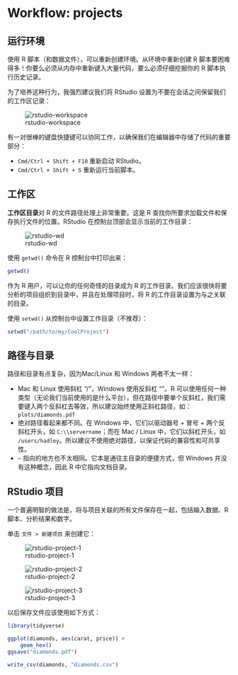 # Workflow: projects {#workflow-projects}

## 运行环境

使用 R 脚本（和数据文件），可以重新创建环境。从环境中重新创建 R 脚本要困难得多！你要么必须从内存中重新键入大量代码，要么必须仔细挖掘你的 R 脚本执行历史记录。

为了培养这种行为，我强烈建议我们将 RStudio 设置为不要在会话之间保留我们的工作区记录：

![rstudio-workspace](https://d33wubrfki0l68.cloudfront.net/7fa44a5471d40025344176ede4169c5ad3159482/1577f/screenshots/rstudio-workspace.png)

有一对很棒的键盘快捷键可以协同工作，以确保我们在编辑器中存储了代码的重要部分：

- `Cmd/Ctrl + Shift + F10` 重新启动 RStudio。
- `Cmd/Ctrl + Shift + S` 重新运行当前脚本。

## 工作区

**工作区目录**对 R 的文件路径处理上非常重要。这是 R 查找你所要求加载文件和保存执行文件的位置。RStudio 在控制台顶部会显示当前的工作目录：

![rstudio-wd](https://d33wubrfki0l68.cloudfront.net/176fc11b0b484209bd77f13ab5116b8a0d7aa13a/2b6f7/screenshots/rstudio-wd.png)

使用 `getwd()` 命令在 R 控制台中打印出来：

```R
getwd()
```

作为 R 用户，可以让你的任何奇怪的目录成为 R 的工作目录。我们应该很快将要分析的项目组织到目录中，并且在处理项目时，将 R 的工作目录设置为与之关联的目录。

使用 `setwd()` 从控制台中设置工作目录（不推荐）：

```R
setwd("/path/to/my/CoolProject")
```

## 路径与目录

路径和目录有点复杂，因为Mac/Linux 和 Windows 两者不太一样：

- Mac 和 Linux 使用斜杠 “/”，Windows 使用反斜杠 “\”。R 可以使用任何一种类型（无论我们当前使用的是什么平台），但在路径中要单个反斜杠，我们需要键入两个反斜杠去等效，所以建议始终使用正斜杠路径，如：`plots/diamonds.pdf`
- 绝对路径看起来都不同。在 Windows 中，它们以驱动器号 + 冒号 + 两个反斜杠开头，如 `C:\\servername`；而在 Mac / Linux 中，它们以斜杠开头，如 `/users/hadley`。所以建议不使用绝对路径，以保证代码的兼容性和可共享性。
- `~` 指向的地方也不太相同。它本是通往主目录的便捷方式，但 Windows 并没有这种概念，因此 R 中它指向文档目录。

## RStudio 项目

一个普遍明智的做法是，将与项目关联的所有文件保存在一起，包括输入数据、R 脚本、分析结果和数字。

单击 `文件 > 新建项目` 来创建它：

![rstudio-project-1](https://d33wubrfki0l68.cloudfront.net/87562c4851bf4d0b0c8415dc9d6690493572e362/a6685/screenshots/rstudio-project-1.png)

![rstudio-project-2](https://d33wubrfki0l68.cloudfront.net/0fa791e2621be297cb9c5cac0b2802223e3d7714/57d89/screenshots/rstudio-project-2.png)

![rstudio-project-3](https://d33wubrfki0l68.cloudfront.net/dee6324df1f5c5121d1c1e9eed822ee52c87167b/1f325/screenshots/rstudio-project-3.png)

以后保存文件应该使用如下方式：

```R
library(tidyverse)

ggplot(diamonds, aes(carat, price)) +
    geom_hex()
ggsave("diamonds.pdf")

write_csv(diamonds, "diamonds.csv")
```

